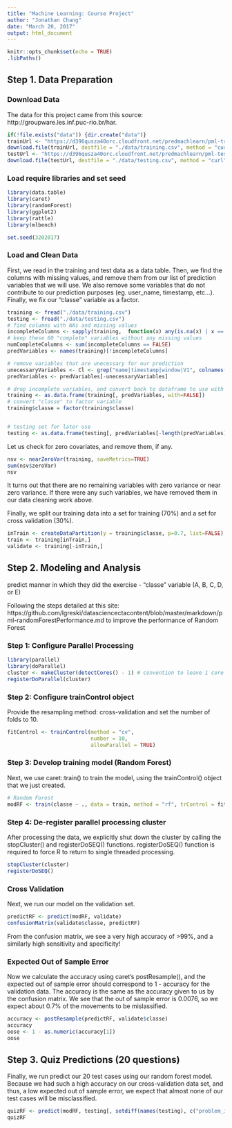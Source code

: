 ```yaml
---
title: "Machine Learning: Course Project"
author: "Jonathan Chang"
date: "March 20, 2017"
output: html_document
---
```


```r
knitr::opts_chunk$set(echo = TRUE)
.libPaths()
```

## Step 1. Data Preparation

### Download Data
The data for this project came from this source: http://groupware.les.inf.puc-rio.br/har. 
```r
if(!file.exists("data")) {dir.create("data")}
trainUrl <- "https://d396qusza40orc.cloudfront.net/predmachlearn/pml-training.csv"
download.file(trainUrl, destfile = "./data/training.csv", method = "curl")
testUrl <- "https://d396qusza40orc.cloudfront.net/predmachlearn/pml-testing.csv"
download.file(testUrl, destfile = "./data/testing.csv", method = "curl")
```

### Load require libraries and set seed
```r
library(data.table)
library(caret)
library(randomForest)
library(ggplot2)
library(rattle)
library(mlbench)

set.seed(3202017)
```

### Load and Clean Data
First, we read in the training and test data as a data table. Then, we find the columns with missing values, and remove them from our list of prediction variables that we will use. We also remove some variables that do not contribute to our prediction purposes (eg. user_name, timestamp, etc...). Finally, we fix our "classe" variable as a factor.

```r
training <- fread("./data/training.csv")
testing <- fread("./data/testing.csv")
# find columns with NAs and missing values
incompleteColumns <- sapply(training,  function(x) any(is.na(x) | x == ""))
# keep these 60 "complete" variables without any missing values
numCompleteColumns <- sum(incompleteColumns == FALSE)
predVariables <- names(training)[!incompleteColumns]

# remove variables that are unecessary for our prediction
unecessaryVariables <- Cl <- grep("name|timestamp|window|V1", colnames(training), value=F) 
predVariables <- predVariables[-unecessaryVariables]

# drop incomplete variables, and convert back to dataframe to use with "caret" package
training <- as.data.frame(training[, predVariables, with=FALSE])
# convert "classe" to factor variable
training$classe = factor(training$classe)


# testing set for later use
testing <- as.data.frame(testing[, predVariables[-length(predVariables)], with=FALSE]) # testing set doesn't have "classe"

```

Let us check for zero covariates, and remove them, if any.
```r
nsv <- nearZeroVar(training, saveMetrics=TRUE)
sum(nsv$zeroVar)
nsv
```
It turns out that there are no remaining variables with zero variance or near zero variance. If there were any such variables, we have removed them in our data cleaning work above. 

Finally, we split our training data into a set for training (70%) and a set for cross validation (30%).
```r
inTrain <- createDataPartition(y = training$classe, p=0.7, list=FALSE)
train <- training[inTrain,]
validate <- training[-inTrain,]
```


## Step 2. Modeling and Analysis
predict manner in which they did the exercise - "classe" variable (A, B, C, D, or E)

Following the steps detailed at this site: https://github.com/lgreski/datasciencectacontent/blob/master/markdown/pml-randomForestPerformance.md
to improve the performance of Random Forest

### Step 1: Configure Parallel Processing
```r
library(parallel)
library(doParallel)
cluster <- makeCluster(detectCores() - 1) # convention to leave 1 core for OS
registerDoParallel(cluster)
```

### Step 2: Configure trainControl object
Provide the resampling method: cross-validation and set the number of folds to 10.
```r
fitControl <- trainControl(method = "cv",
                           number = 10,
                           allowParallel = TRUE)
```

### Step 3: Develop training model (Random Forest)
Next, we use caret::train() to train the model, using the trainControl() object that we just created.
```r
# Random Forest
modRF <- train(classe ~ ., data = train, method = "rf", trControl = fitControl, ntree = 250)
```


### Step 4: De-register parallel processing cluster
After processing the data, we explicitly shut down the cluster by calling the stopCluster() and registerDoSEQ() functions. registerDoSEQ() function is required to force R to return to single threaded processing.
```r
stopCluster(cluster)
registerDoSEQ()
```

### Cross Validation
Next, we run our model on the validation set.
```r
predictRF <- predict(modRF, validate)
confusionMatrix(validate$classe, predictRF)
```
From the confusion matrix, we see a very high accuracy of >99%, and a similarly high sensitivity and specificity!

### Expected Out of Sample Error
Now we calculate the accuracy using caret's postResample(), and the expected out of sample error should correspond to 1 - accuracy for the validation data. The accuracy is the same as the accuracy given to us by the confusion matrix. We see that the out of sample error is 0.0076, so we expect about 0.7% of the movements to be mislassified.
```r
accuracy <- postResample(predictRF, validate$classe)
accuracy
oose <- 1 - as.numeric(accuracy[1])
oose
```


## Step 3. Quiz Predictions (20 questions)
Finally, we run predict our 20 test cases using our random forest model. Because we had such a high accuracy on our cross-validation data set, and thus, a low expected out of sample error, we expect that almost none of our test cases will be misclassified.
```r
quizRF <- predict(modRF, testing[, setdiff(names(testing), c("problem_id"))])
quizRF
```
